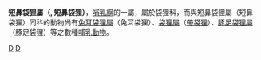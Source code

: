 {{Automatic taxobox
| taxon = Isoodon
| image = Southern Brown Bandicoot (Isoodon obesulus) 2, Vic, jjron, 09.01.2013.jpg
| image_caption = 短鼻袋狸(Isoodon obesulus) 
| authority = Desmarest, 1817
}}

'''短鼻袋狸屬（{{lang|en|Isoodon}}, 短鼻袋狸）'''，[[哺乳綱|哺乳綱]]的一屬，屬於袋狸科，而與短鼻袋狸屬（短鼻袋狸）同科的動物尚有[[兔耳袋狸屬|兔耳袋狸屬]]（兔耳袋狸）、[[袋狸屬|袋狸屬]]（[[帶袋狸|帶袋狸]]）、[[豚足袋狸屬|豚足袋狸屬]]（豚足袋狸）等之數種[[哺乳動物|哺乳動物]]。
{{Agreodontia}}
{{Taxonbar}}

[[Category:袋狸科|D]]
[[Category:1817年描述的分类群|D]]